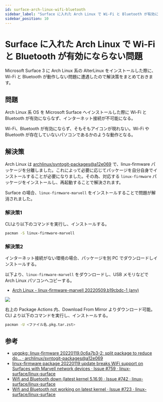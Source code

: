 ```yaml
---
id: surface-arch-linux-wifi-bluetooth
sidebar_label: "Surface に入れた Arch Linux で Wi-Fi と Bluetooth が有効にならない問題の解決策"
sidebar_position: 10
---
```


# Surface に入れた Arch Linux で Wi-Fi と Bluetooth が有効にならない問題

Microsoft Surface 3 に Arch Linux 系の AlterLinux をインストールした際に、Wi-Fi と Bluetooth が動作しない問題に遭遇したので解決策をまとめておきます。

## 問題

Arch Linux 系 OS を Microsoft Surface へインストールした際に Wi-Fi と Bluetooth が有効にならなず、インターネット接続が不可能になる。

Wi-Fi、Bluetooth が有効にならず、そもそもアイコンが現れない。Wi-Fi や Bluetooth が存在していないパソコンであるかのような動作となる。

## 解決策

Arch Linux は [archlinux/svntogit-packages@a12e069](https://github.com/archlinux/svntogit-packages/commit/a12e069) で、linux-firmware パッケージを分離しました。これによって必要に応じてパッケージを自分自身でインストールすることが必要になりました。その為、対応する `linux-firmware` パッケージをインストールし、再起動することで解決されます。

Surface の場合、`linux-firmware-marvell` をインストールすることで問題が解消されました。

### 解決策1

CLIより以下のコマンドを実行し、インストールする。

```bash
pacman -S linux-firmware-marvell
```

### 解決策2

インターネット接続がない環境の場合、パッケージを別 PC でダウンロードしインストールする。

以下より、`linux-firmware-marvell` をダウンロードし、USB メモリなどで Arch Linux パソコンへコピーする。

- [Arch Linux - linux-firmware-marvell 20220509.b19cbdc-1 (any)](https://archlinux.org/packages/core/any/linux-firmware-marvell/)

![](https://i.imgur.com/tWwb2M3.png)

右上の Package Actions 内、Download From Mirror よりダウンロード可能。
CLI より以下のコマンドを実行し、インストールする。

```bash
pacman -U <ファイル名.pkg.tar.zst>
```

## 参考

- [upgpkg: linux-firmware 20220119.0c6a7b3-2: split package to reduce do… · archlinux/svntogit-packages@a12e069](https://github.com/archlinux/svntogit-packages/commit/a12e069)
- [linux-firmware package 20220119 update breaks WiFi support on Surfaces with Marvell network devices · Issue #759 · linux-surface/linux-surface](https://github.com/linux-surface/linux-surface/issues/759)
- [Wifi and Bluetooth down (latest kernel 5.16.9) · Issue #742 · linux-surface/linux-surface](https://github.com/linux-surface/linux-surface/issues/742)
- [Wifi and Bluetooth not working on latest kernel · Issue #723 · linux-surface/linux-surface](https://github.com/linux-surface/linux-surface/issues/723)
